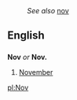 :''See also'' [[nov]]
==English==

==={{Abbreviation}}===
'''Nov''' ''or'' '''Nov.'''
#[[November]]

[[pl:Nov]]
